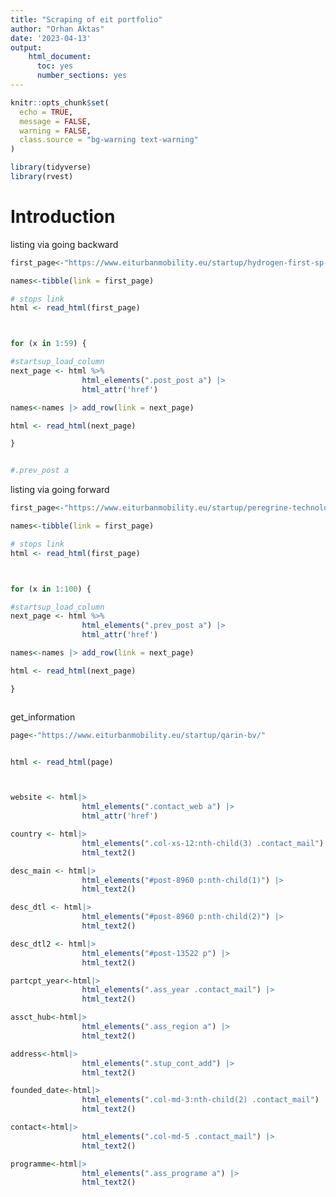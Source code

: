 ```yaml
---
title: "Scraping of eit portfolio"
author: "Orhan Aktas"
date: '2023-04-13'
output:   
    html_document:
      toc: yes
      number_sections: yes
---
```


```r
knitr::opts_chunk$set(
  echo = TRUE,
  message = FALSE,
  warning = FALSE,
  class.source = "bg-warning text-warning"
)
```

```r
library(tidyverse)
library(rvest)
```

# Introduction
listing via going backward
```r

first_page<-"https://www.eiturbanmobility.eu/startup/hydrogen-first-sp-zoo/"

names<-tibble(link = first_page)

# stops link
html <- read_html(first_page)



for (x in 1:59) {

#startsup_load_column
next_page <- html %>%
                html_elements(".post_post a") |>
                html_attr('href') 

names<-names |> add_row(link = next_page)

html <- read_html(next_page)

}


#.prev_post a
```

listing via going forward
```r

first_page<-"https://www.eiturbanmobility.eu/startup/peregrine-technologies/"

names<-tibble(link = first_page)

# stops link
html <- read_html(first_page)



for (x in 1:100) {

#startsup_load_column
next_page <- html %>%
                html_elements(".prev_post a") |>
                html_attr('href') 

names<-names |> add_row(link = next_page)

html <- read_html(next_page)

}



```

get_information

```r

page<-"https://www.eiturbanmobility.eu/startup/qarin-bv/"


html <- read_html(page)



website <- html|>
                html_elements(".contact_web a") |>
                html_attr('href') 

country <- html|>
                html_elements(".col-xs-12:nth-child(3) .contact_mail") |> 
                html_text2()

desc_main <- html|>
                html_elements("#post-8960 p:nth-child(1)") |>
                html_text2()

desc_dtl <- html|>
                html_elements("#post-8960 p:nth-child(2)") |>
                html_text2()

desc_dtl2 <- html|>
                html_elements("#post-13522 p") |>
                html_text2()

partcpt_year<-html|>
                html_elements(".ass_year .contact_mail") |>
                html_text2()

assct_hub<-html|>
                html_elements(".ass_region a") |>
                html_text2()

address<-html|>
                html_elements(".stup_cont_add") |>
                html_text2()

founded_date<-html|>
                html_elements(".col-md-3:nth-child(2) .contact_mail") |>
                html_text2()

contact<-html|>
                html_elements(".col-md-5 .contact_mail") |>
                html_text2()

programme<-html|>
                html_elements(".ass_programe a") |>
                html_text2()







```